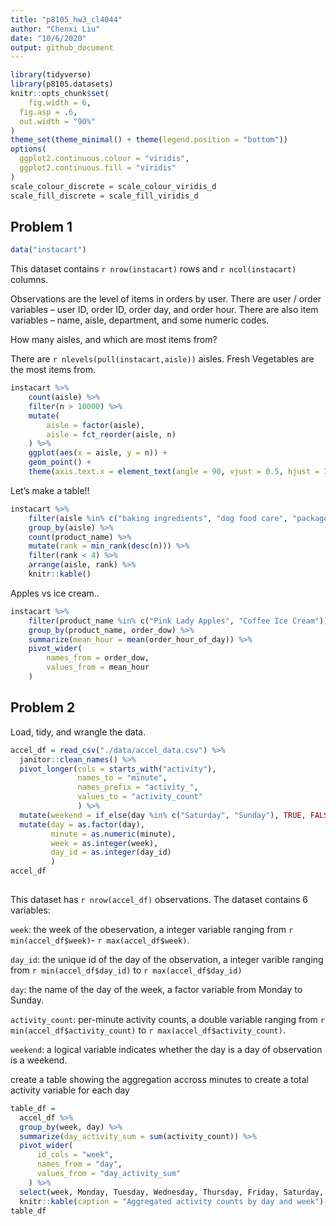 ```yaml
---
title: "p8105_hw3_cl4044"
author: "Chenxi Liu"
date: "10/6/2020"
output: github_document
---
```


```r
library(tidyverse)
library(p8105.datasets)
knitr::opts_chunk$set(
	fig.width = 6, 
  fig.asp = .6,
  out.width = "90%"
)
theme_set(theme_minimal() + theme(legend.position = "bottom"))
options(
  ggplot2.continuous.colour = "viridis",
  ggplot2.continuous.fill = "viridis"
)
scale_colour_discrete = scale_colour_viridis_d
scale_fill_discrete = scale_fill_viridis_d
```

## Problem 1
```r
data("instacart")
```
This dataset contains `r nrow(instacart)` rows and `r ncol(instacart)` columns. 

Observations are the level of items in orders by user. There are user / order variables -- user ID, order ID, order day, and order hour. There are also item variables -- name, aisle, department, and some numeric codes. 

How many aisles, and which are most items from?

There are  `r nlevels(pull(instacart,aisle))` aisles. Fresh Vegetables are the most items from.
```r
instacart %>% 
	count(aisle) %>% 
	filter(n > 10000) %>% 
	mutate(
		aisle = factor(aisle),
		aisle = fct_reorder(aisle, n)
	) %>% 
	ggplot(aes(x = aisle, y = n)) + 
	geom_point() + 
	theme(axis.text.x = element_text(angle = 90, vjust = 0.5, hjust = 1))
```


Let's make a table!!

```r
instacart %>% 
	filter(aisle %in% c("baking ingredients", "dog food care", "packaged vegetables fruits")) %>% 
	group_by(aisle) %>% 
	count(product_name) %>% 
	mutate(rank = min_rank(desc(n))) %>% 
	filter(rank < 4) %>% 
	arrange(aisle, rank) %>% 
	knitr::kable()
```


Apples vs ice cream..

```r
instacart %>% 
	filter(product_name %in% c("Pink Lady Apples", "Coffee Ice Cream")) %>% 
	group_by(product_name, order_dow) %>% 
	summarize(mean_hour = mean(order_hour_of_day)) %>% 
	pivot_wider(
		names_from = order_dow,
		values_from = mean_hour
	)
```

## Problem 2

Load, tidy, and wrangle the data.
```r
accel_df = read_csv("./data/accel_data.csv") %>%
  janitor::clean_names() %>%
  pivot_longer(cols = starts_with("activity"), 
               names_to = "minute", 
               names_prefix = "activity_", 
               values_to = "activity_count"
               ) %>%
  mutate(weekend = if_else(day %in% c("Saturday", "Sunday"), TRUE, FALSE)) %>%
  mutate(day = as.factor(day),
         minute = as.numeric(minute),
         week = as.integer(week),
         day_id = as.integer(day_id)
         )
accel_df
  
```

This dataset has `r nrow(accel_df)` observations. The dataset contains 6 variables:

`week`: the week of the obeservation, a integer variable ranging from  `r min(accel_df$week)`- `r max(accel_df$week)`. 

`day_id`: the unique id of the day of the observation, a integer varible ranging from `r min(accel_df$day_id)` to `r max(accel_df$day_id)`

`day`: the name of the day of the week, a factor variable from Monday to Sunday.

`activity_count`: per-minute activity counts, a double variable ranging from `r min(accel_df$activity_count)` to `r max(accel_df$activity_count)`. 

`weekend`: a logical variable indicates whether the day is a day of observation is a weekend.

create a table showing the aggregation accross minutes to create a total activity variable for each day
```r
table_df =
  accel_df %>% 
  group_by(week, day) %>% 
  summarize(day_activity_sum = sum(activity_count)) %>%
  pivot_wider(
      id_cols = "week",
      names_from = "day",
      values_from = "day_activity_sum"
    ) %>%
  select(week, Monday, Tuesday, Wednesday, Thursday, Friday, Saturday, Sunday) %>%
  knitr::kable(caption = "Aggregated activity counts by day and week")
table_df
```

